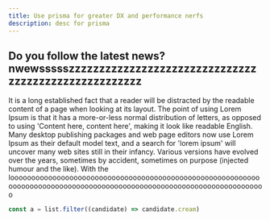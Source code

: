 ```yaml
---
title: Use prisma for greater DX and performance nerfs
description: desc for prisma
---
```


## Do you follow the latest news? nwewssssszzzzzzzzzzzzzzzzzzzzzzzzzzzzzzzzzzzzzzzzzzzzzzzzzzzzz

It is a long established fact that a reader will be distracted by the readable content of a page when looking at its layout. The point of using Lorem Ipsum is that it has a more-or-less normal distribution of letters, as opposed to using 'Content here, content here', making it look like readable English. Many desktop publishing packages and web page editors now use Lorem Ipsum as their default model text, and a search for 'lorem ipsum' will uncover many web sites still in their infancy. Various versions have evolved over the years, sometimes by accident, sometimes on purpose (injected humour and the like). With the loooooooooooooooooooooooooooooooooooooooooooooooooooooooooooooooooooooooooooooooooooooooooooooooooooooooooooooooooooooooo

<CodeBlock title='example.ts'>

```ts showLineNumbers
const a = list.filter((candidate) => candidate.cream)
```

</CodeBlock>
